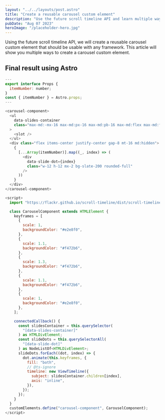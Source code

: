 ```yaml
---
layout: "../../layouts/post.astro"
title: "Create a reusable carousel custom element"
description: "Use the future scroll timeline API and learn multiple ways to create a reusable carousel custom element."
pubDate: "Aug 07 2023"
heroImage: "/placeholder-hero.jpg"
---
```


Using the future scroll timeline API, we will create a reusable carousel custom element that should be usable with any framework. This article will show you multiple ways to create a carousel custom element.

## Final result using Astro

```javascript
---
export interface Props {
  itemNumber: number;
}
const { itemNumber } = Astro.props;
---

<carousel-component>
  <ul
    data-slides-container
    class="max-md:-mx-16 max-md:px-16 max-md:pb-16 max-md:flex max-md:flex-row max-md:overflow-x-auto max-md:flex-no-wrap mt-64 snap-mandatory snap-x md:grid grid-cols-3 grid-rows-3 gap-x-24 gap-y-32"
  >
    <slot />
  </ul>
  <div class="flex items-center justify-center gap-8 mt-16 md:hidden">
    {
      [...Array(itemNumber)].map((_, index) => (
        <div
          data-slide-dot={index}
          class="w-12 h-12 mx-2 bg-slate-200 rounded-full"
        />
      ))
    }
  </div>
</carousel-component>

<script>
  import "https://flackr.github.io/scroll-timeline/dist/scroll-timeline.js";

  class CarouselComponent extends HTMLElement {
    keyframes = [
      {
        scale: 1,
        backgroundColor: "#e2e8f0",
      },
      {
        scale: 1.1,
        backgroundColor: "#f472b6",
      },
      {
        scale: 1.3,
        backgroundColor: "#f472b6",
      },
      {
        scale: 1.1,
        backgroundColor: "#f472b6",
      },
      {
        scale: 1,
        backgroundColor: "#e2e8f0",
      },
    ];

    connectedCallback() {
      const slidesContainer = this.querySelector(
        "[data-slides-container]"
      ) as HTMLDivElement;
      const slideDots = this.querySelectorAll(
        "[data-slide-dot]"
      ) as NodeListOf<HTMLDivElement>;
      slideDots.forEach((dot, index) => {
        dot.animate(this.keyframes, {
          fill: "both",
          // @ts-ignore
          timeline: new ViewTimeline({
            subject: slidesContainer.children[index],
            axis: "inline",
          }),
        });
      });
    }
  }
  customElements.define("carousel-component", CarouselComponent);
</script>
```

